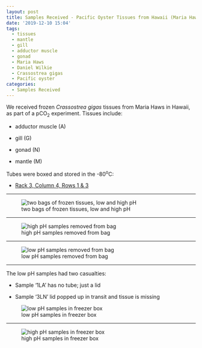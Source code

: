 ```yaml
---
layout: post
title: Samples Received - Pacific Oyster Tissues from Hawaii (Maria Haws) from High and Low pCO2
date: '2019-12-10 15:04'
tags:
  - tissues
  - mantle
  - gill
  - adductor muscle
  - gonad
  - Maria Haws
  - Daniel Wilkie
  - Crassostrea gigas
  - Pacific oyster
categories:
  - Samples Received
---
```

We received frozen _Crassostrea gigas_ tissues from Maria Haws in Hawaii, as part of a pCO<sub>2</sub> experiment. Tissues include:

- adductor muscle (A)

- gill (G)

- gonad (N)

- mantle (M)

Tubes were boxed and stored in the -80<sup>o</sup>C:

- [Rack 3, Column 4, Rows 1 & 3](https://docs.google.com/spreadsheets/d/1Qsvz3QTURlPF_hX05BQxjom3484WuMfqQ1ILl9LEljU/edit#gid=2006985773)



---

![two bags of frozen tissues, low and high pH](https://github.com/RobertsLab/sams-notebook/blob/master/images/20191210_samples_cgigas_tissues_hawaii_high-low_pC02-01.jpg?raw=true)

---

![high pH samples removed from bag](https://github.com/RobertsLab/sams-notebook/blob/master/images/20191210_samples_cgigas_tissues_hawaii_high-low_pC02-02.jpg?raw=true)

---

![low pH samples removed from bag](https://github.com/RobertsLab/sams-notebook/blob/master/images/20191210_samples_cgigas_tissues_hawaii_high-low_pC02-03.jpg?raw=true)


---

The low pH samples had two casualties:

- Sample '1LA' has no tube; just a lid

- Sample '3LN' lid popped up in transit and tissue is missing

![low pH samples in freezer box](https://github.com/RobertsLab/sams-notebook/blob/master/images/20191210_samples_cgigas_tissues_hawaii_high-low_pC02-04.jpg?raw=true)

---

![high pH samples in freezer box](https://github.com/RobertsLab/sams-notebook/blob/master/images/20191210_samples_cgigas_tissues_hawaii_high-low_pC02-05.jpg?raw=true)
